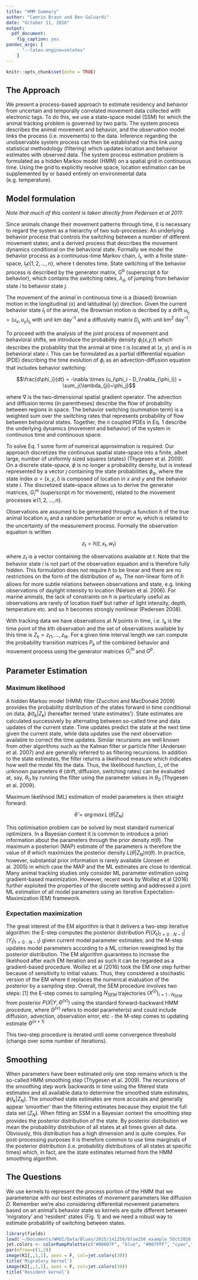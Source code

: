 ```yaml
---
title: "HMM Summary"
author: "Camrin Braun and Ben Galuardi"
date: "October 11, 2016"
output: 
  pdf_document:
    fig_caption: yes
pandoc_args: [
      "--latex-engine=xelatex"
    ]
---
```


```r
knitr::opts_chunk$set(echo = TRUE)
```

## The Approach
We present a process-based approach to estimate residency and behavior from uncertain and temporally correlated movement data collected with electronic tags. To do this, we use a state-space model (SSM) for which the animal tracking problem is governed by two parts. The system process describes the animal movement and behavior, and the observation model links the process (i.e. movements) to the data. Inference regarding the unobservable system process can then be established via this link using statistical methodology (filtering) which updates location and behavior estimates with observed data. The system process estimation problem is formulated as a hidden Markov model (HMM) on a spatial grid in continuous time. Using the grid to explicitly resolve space, location estimation can be supplemented by or based entirely on environmental data (e.g. temperature).

## Model formulation
*Note that much of this content is taken directly from Pedersen et al 2011:*

Since animals change their movement patterns through time, it is necessary to regard the system as a hierarchy of two sub-processes: An underlying behavior process that controls the switching between a number of different movement states; and a derived process that describes the movement dynamics conditional on the behavioral state. Formally we model the behavior process as a continuous-time Markov chain, *I~t~*, with a finite state-space, $I_t \epsilon \left \{ 1,2,...,n \right \}$, where t denotes time. State switching of the behavior process is described by the generator matrix, G^b^ (superscript *b* for behavior), which contains the switching rates, $\lambda_{ij}$, of jumping from behavior state *i* to behavior state *j*.

The movement of the animal in continuous time is a (biased) brownian motion in the longitudinal (x) and latitudinal (y) direction. Given the current behavior state *I~t~* of the animal, the Brownian motion is decribed by a drift $u_{I_t} = (u_x,u_y)_{I_t}$ with unit km day^–1^ and a diffusivity matrix $D_{I_t}$ with unit km^2^ day^–1^. 

To proceed with the analysis of the joint process of movement and behavioral shifts, we introduce the probability density $\phi$~i~(*x,y,t*) which describes the probability that the animal at time *t* is located at (*x, y*) and is in behavioral state *i*. This can be formulated as a partial differential equation (PDE) describing the time evolution of $\phi$~i~ as an advection-diffusion equation that includes behavior switching:

$$\frac{d\phi_i}{dt} = -\nabla \times (u_i\phi_i - D_i\nabla_{\phi_i}) + \sum_j{\lambda_{ji}~\phi_j}$$

where $\nabla$ is the two-dimensional spatial gradient operator. The advection and diffusion terms (in parentheses) describe the flow of probability between regions in space. The behavior switching (summation term) is a weighted sum over the switching rates that represents probability of flow between behavioral states. Together, the *n*
coupled PDEs in Eq. 1 describe the underlying dynamics (movement and behavior) of the system in continuous time and continuous space.

To solve Eq. 1 some form of numerical approximation is required. Our approach discretizes the continuous spatial state–space into a finite, albeit large, number of uniformly sized squares (states) (Thygesen et al. 2009). On a discrete state-space, $\phi$ is no longer a probability density, but is instead represented by a vector *j* containing the state probabilities $\phi_\alpha$, where the state index $\alpha = (x,y,i)$ is composed of location in *x* and *y* and the behavior state *i*. The discretized state–space allows us to derive the generator matrices, $G_i^m$ (superscript *m* for movement), related to the movement processes $i \epsilon \left \{ 1,2,...,n \right \}$.

Observations are assumed to be generated through a function *h* of the true animal location $x_t$ and a random perturbation or error $w_t$ which is related to the uncertainty of the measurement process. Formally the observation equation
is written

$$z_t = h(t,x_t,w_t)$$

where $z_t$ is a vector containing the observations available at *t*. Note that the behavior state *i* is not part of the observation equation and is therefore fully hidden. This formulation does not require *h* to be linear and there are no restrictions on the form of the distribution of $w_t$. The non-linear form of *h* allows for more subtle relations between observations and state, e.g. linking observations of daylight intensity to location (Nielsen et al. 2006). For marine animals, the lack of constraints on *h* is particularly useful as observations are rarely of location itself but rather of light intensity, depth, temperature etc. and so *h* becomes strongly nonlinear (Pedersen 2008).

With tracking data we have observations at *N* points in time, i.e. $t_k$ is the time point of the *k*th observation and the set of observations available by this time is $Z_k = {z_{t1},...,z_{tk}}$. For a given time interval length we can compute the probability transition matrices $P_k$ of the combined behavior and movement process using the generator matrices $G_i^m$ and $G^b$.

## Parameter Estimation
### Maximum likelihood
A hidden Markov model (HMM) filter (Zucchini and MacDonald 2009) provides the probability distribution of the states forward in time conditional on data, $\phi (t_k | Z_k)$ (hereafter termed ‘state estimates’). State estimates are calculated successively by alternating between so-called time and data updates of the current state. Time updates predict the state at the next time given the current state, while data updates use the next observation available to correct the time updates. Similar recursions are well known from other algorithms such as the Kalman filter or particle filter (Andersen et al. 2007) and are generally referred to as filtering recursions. In addition to the state estimates, the filter returns a likelihood measure which indicates how well the model fits the data. Thus, the likelihood function, *L*, of the unknown parameters $\theta$ (drift, diffusion, switching rates) can be evaluated at, say, $\theta_0$ by running the filter using the parameter values in $\theta_0$ (Thygesen et al. 2009).

Maximum likelihood (ML) estimation of model parameters is then straight forward:

$$\hat{\theta} = arg\,max\, L\,(\theta | Z_N)$$

This optimisation problem can be solved by most standard numerical optimizers. In a Bayesian context it is common to introduce a priori information about the parameters through the prior density $\pi(\theta)$. The maximum a posteriori (MAP) estimate of the parameters is therefore the value of $\theta$ which maximizes the posterior density $L(\theta | Z_N)\pi(\theta)$. In practice, however, substantial prior information is rarely available (Jonsen et al. 2005) in which case the MAP and the ML estimates are close to identical. Many animal tracking studies only consider ML parameter estimation using gradient-based maximization. However, recent work by Woillez et al (2016) further exploited the properties of the discrete setting and addressed a joint ML estimation of all model parameters using an iterative Expectation-Maximization (EM) framework. 

### Expectation maximization
The great interest of the EM algorithm is that it delivers a two-step iterative algorithm: the E-step computes the posterior distribution $P((X_t)_{t=0:N-1} | (Y_t)_{t=0:N-1})$ given current model parameter estimates; and the M-step updates model parameters according to a ML criterion reweighted by the posterior distribution. The EM algorithm guarantees to increase the likelihood after each EM iteration and as such it can be regarded as a gradient-based procedure. Woillez et al (2016) took the EM one step further because of sensitivity to initial values. Thus, they considered a stochastic version of the EM where it replaces the numerical evaluation of the posterior by a sampling step. Overall, the SEM procedure involves two steps: [1] the E-step comes to sampling $N_{SEM}$ trajectories $(X^{(i)})_{i=1:N_{SEM}}$ from posterior $P(X|Y,\Theta^{(v)})$ using the standard forward-backward HMM procedure, where $\Theta^{(v)}$ refers to model parameter(s) and could include diffusion, advection, observation error, etc
- the M-step comes to updating estimate $\Theta^{(v+1)}$

This two-step procedure is iterated until some convergence threshold (change over some number of iterations).

## Smoothing

When parameters have been estimated only one step remains which is the so-called HMM smoothing step (Thygesen et al. 2009). The recursions of the smoothing step work backwards in time using the filtered state estimates and all available data to determine the smoothed state estimates, $\phi(t_k | Z_N)$. The smoothed state estimates are more accurate and generally appear ‘smoother’ than the filtering estimates because
they exploit the full data set ($Z_N$). When fitting an SSM in a Bayesian context the smoothing step provides the posterior distribution of the state. By posterior distribution we mean the probability distribution of all states at all times given all data. Obviously, this distribution has a high dimension and is quite complex. For post-processing purposes it is therefore common to use time marginals of the posterior distribution (i.e. probability distributions of all states at specific times) which, in fact, are the state estimates returned from the HMM smoothing algorithm.

## The Questions
We use kernels to represent the process portion of the HMM that we parameterize with our best estimates of movement parameters like diffusion *D*. Remember we're also considering differential movement parameters based on an animal's behavior state so kernels are quite different between 'migratory' and 'resident' states (Fig. 1) and we need a robust way to estimate probability of switching between states.

```r

library(fields)
load('~/Documents/WHOI/Data/Blues/2015/141256/blue256_example_5Oct2016.RData')
jet.colors <- colorRampPalette(c("#00007F", "blue", "#007FFF", "cyan","#7FFF7F", "yellow", "#FF7F00", "red", "#7F0000"))
par(mfrow=c(1,2))
image(K1[,,1,1], axes = F, col=jet.colors(30))
title('Migratory kernel')
image(K2[,,1,1], axes = F, col=jet.colors(30))
title('Resident kernel')

```

